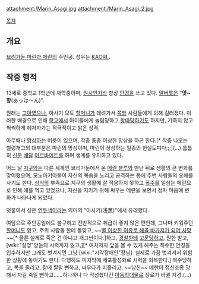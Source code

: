 {{{+1 浅葱まりん / Marin Asagi }}}

attachment:/Marin_Asagi.jpg attachment:/Marin_Asagi_2.jpg

[[목차]]

== 개요 ==
[[브리가둔 마린과 메란]]의 주인공. 성우는 [[KAORI.]].

== 작중 행적 ==
13세로 중학교 1학년에 재학중이며, [[원시]]인지라 항상 [[안경]]을 쓰고 있다. [[말버릇]]은 "'''앗~항'''(あっは〜ん)".

원래는 [[고아]]였으나, 아사기 모토 [[할머니]]가 데려가서 [[쪽방]] 사람들에게 의해 길러졌다. 이러한 배경으로 인해 [[학교]]에서 아이들에게 놀림당하고 [[왕따]]당하기도 하지만, 기죽지 않고 씩씩하게 헤쳐자가는 적극적이고 밝은 성격.

아무때나 [[망상]]하는 버릇이 있으며, 작중 종종 이상한 망상을 하곤 한다.[* 작중 나오는 썰렁개그의 대부분은 마린의 망상이며, 마린이 상상하는 일종의 현실도피다;;;](...) 틈틈히 [[신문]] [[배달]] [[아르바이트]]를 하며 생계를 유지하고 있다.

어느 날 [[지구]]와는 다른 세계인 브리가둔에서 온 [[메란 블루]]와 만난 뒤로 생활의 큰 변화를 맞이했으며, 모노마키아들이 자신의 목숨을 노리고 공격하는 통에 주변 사람들의 오해를 사기도 한다. [[상식]]의 부족으로 지구의 생활에 잘 적응하지 못하고 [[폭주]]를 일삼는 메란으로 인해 애를 먹고 있었으나, 자신을 지키기 위해 싸우는 메란을 보면서 점차 마음에 변화가 나타나게 되었다.

덧붙여서 성은 [[연두색]]이라는 의미의 "아사기(浅葱)"에서 유래했다.

여담으로 주인공임에도 불구하고 전반적으로 취급이 좋지 않은 편인데, 그나마 키워주던 [[할머니]]도 잃고, 주위 사람들 한테 돌맞고, ~~[http://bbs2.ruliweb.daum.net/gaia/do/ruliweb/family/230/read?bbsId=G005&articleId=13326409&itemId=75 별 이상한 이유로 해골 바가지가 되어 사망]~~[* 물론 실제로 죽은 건 아니고 개그씬이다.]하고, [[경찰]]한테 [[고문]]당하고, 원한 받고, [wiki:"실명"양눈의 시력까지 잃고,][* 여차저차 앞을 볼 수 있게 해주는 특수한 안경을 입수하지만 그래도 벗겨지면 그냥 [wiki:"시각장애인"장님]. 실제로 가끔 벗겨져서 위험한 상황에 놓이기도 한다. 다행히도 마지막에 세포활성화로 시력을 회복한다.] 복수당하고, 목을 졸리고, 칼에 찔릴 뻔하고, 싸우다가 피흘리고, ~~남친~~ 메란이 정신조종 당해서 자길 죽일 뻔하고……하나하나 다 작성했다간 [[아동학대]]물로 장르가 바뀔 지경.(...)
